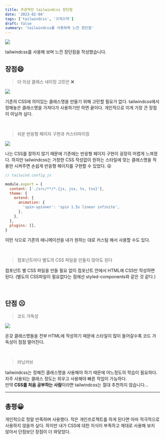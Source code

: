 ```yaml
---
title: 주관적인 tailwindcss 장단점
date: '2023-02-04'
tags: ['tailwindcss', '끄적끄적']
draft: false
summary: 'tailwindcss를 사용하며 느낀 장단점'
---
```


![](/static/images/tailwind.jpeg)

tailwindcss를 사용해 보며 느낀 장단점을 작성했습니다.

## 장점😄

> 더 이상 클래스 네이밍 고민은 ❌

![](/static/images/strength1.PNG)

기존의 CSS에 의미있는 클래스명을 만들기 위해 고민할 필요가 없다.
tailwindcss에서 정해놓은 클래스명을 가져다가 사용하기만 하면 끝이다.
개인적으로 이게 가장 큰 장점이 아닐까 싶다.

<br />

> 쉬운 반응형 페이지 구현과 커스터마이징

![](/static/images/responsive.PNG)

나는 CSS를 잘하지 않기 때문에 기존에는 반응형 페이지 구현이 굉장히 어렵게 느껴졌다.
하지만 tailwindcss는 거창한 CSS 작성없이 원하는 스타일에 맞는 클래스명을 적용만 시켜주면
손쉽게 반응형 페이지를 구현할 수 있었다. 😲

```js
// tailwind.config.js

module.export = {
  content: ['./src/**/*.{js, jsx, ts, tsx}'],
  theme: {
    extend: {
      animation: {
        'spin-spinner': 'spin 1.5s linear infinite',
      },
    },
  },
  plugins: [],
}
```

이런 식으로 기존의 애니메이션을 내가 원하는 대로 커스텀 해서 사용할 수도 있다.

<br />

> 컴포넌트마다 별도의 CSS 파일을 만들지 않아도 된다

컴포넌트 별 CSS 파일을 만들 필요 없이 컴포넌트 안에서 HTML에 CSS만 작성하면 된다.
(별도의 CSS파일이 필요없다는 점에선 styled-components와 같은 것 같다.)

<br />

## 단점 ☹

> 코드 가독성

![](/static/images/bad.PNG)

온갖 클래스명들을 전부 HTML에 작성하기 때문에 스타일이 많이 들어갈수록 코드 가독성이 점점 떨어진다.

<br />

> 러닝커브

tailwindcss는 정해진 클래스명을 사용해야 하기 때문에 어느정도의 학습이 필요하다. 자주 사용되는 클래스 정도는
외우고 사용해야 빠른 작업이 가능하다. <br />
만약 **CSS를 처음 공부하는 사람**이라면 tailwindcss는 절대 추천하지 않습니다...

---

## 총평😀

개인적으로 정말 만족하며 사용했다. 작은 개인프로젝트를 하게 된다면 아마 적극적으로 사용하지 않을까 싶다.
하지만 내가 CSS에 대한 지식이 부족하고 제대로 사용해 보지 않아서 단점보단 장점이 더 와닿았다.
